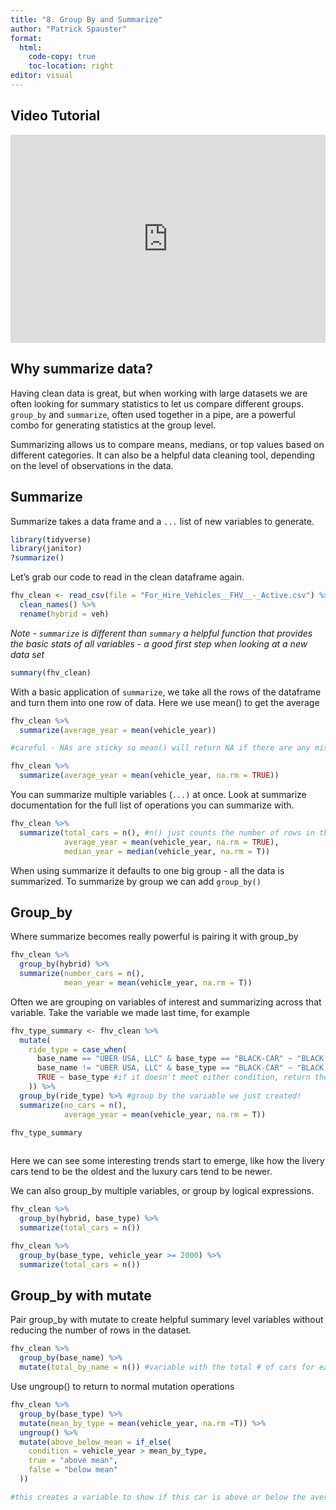 ```yaml
---
title: "8. Group By and Summarize"
author: "Patrick Spauster"
format:
  html:
    code-copy: true
    toc-location: right
editor: visual
---
```


## Video Tutorial

```{=html}
<div style="max-width:608px"><div style="position:relative;padding-bottom:66.118421052632%"><iframe id="kaltura_player" src="https://cdnapisec.kaltura.com/p/1674401/sp/167440100/embedIframeJs/uiconf_id/23435151/partner_id/1674401?iframeembed=true&playerId=kaltura_player&entry_id=1_0c9gmqct&flashvars[streamerType]=auto&amp;flashvars[localizationCode]=en&amp;flashvars[sideBarContainer.plugin]=true&amp;flashvars[sideBarContainer.position]=left&amp;flashvars[sideBarContainer.clickToClose]=true&amp;flashvars[chapters.plugin]=true&amp;flashvars[chapters.layout]=vertical&amp;flashvars[chapters.thumbnailRotator]=false&amp;flashvars[streamSelector.plugin]=true&amp;flashvars[EmbedPlayer.SpinnerTarget]=videoHolder&amp;flashvars[dualScreen.plugin]=true&amp;flashvars[LeadWithHLSOnFlash]=true&amp;flashvars[Kaltura.addCrossoriginToIframe]=true&amp;&wid=1_9o78atzo" width="608" height="402" allowfullscreen webkitallowfullscreen mozAllowFullScreen allow="autoplay *; fullscreen *; encrypted-media *" sandbox="allow-downloads allow-forms allow-same-origin allow-scripts allow-top-navigation allow-pointer-lock allow-popups allow-modals allow-orientation-lock allow-popups-to-escape-sandbox allow-presentation allow-top-navigation-by-user-activation" frameborder="0" title="8. group by summarize" style="position:absolute;top:0;left:0;width:100%;height:100%"></iframe></div></div>
```
## Why summarize data?

Having clean data is great, but when working with large datasets we are often looking for summary statistics to let us compare different groups. `group_by` and `summarize`, often used together in a pipe, are a powerful combo for generating statistics at the group level.

Summarizing allows us to compare means, medians, or top values based on different categories. It can also be a helpful data cleaning tool, depending on the level of observations in the data.

## Summarize

Summarize takes a data frame and a `...` list of new variables to generate.

```r
library(tidyverse)
library(janitor)
?summarize()
```

Let's grab our code to read in the clean dataframe again.

```r
fhv_clean <- read_csv(file = "For_Hire_Vehicles__FHV__-_Active.csv") %>% 
  clean_names() %>% 
  rename(hybrid = veh)
```

*Note - `summarize` is different than `summary` a helpful function that provides the basic stats of all variables* *- a good first step when looking at a new data set*

```r
summary(fhv_clean)
```

With a basic application of `summarize`, we take all the rows of the dataframe and turn them into one row of data. Here we use mean() to get the average

```r
fhv_clean %>% 
  summarize(average_year = mean(vehicle_year))

#careful - NAs are sticky so mean() will return NA if there are any missing values. Use na.rm = T to exclude missing in calculating the average

fhv_clean %>% 
  summarize(average_year = mean(vehicle_year, na.rm = TRUE))
```

You can summarize multiple variables (`...)` at once. Look at summarize documentation for the full list of operations you can summarize with.

```r
fhv_clean %>% 
  summarize(total_cars = n(), #n() just counts the number of rows in the group
            average_year = mean(vehicle_year, na.rm = TRUE),
            median_year = median(vehicle_year, na.rm = T))
```

When using summarize it defaults to one big group - all the data is summarized. To summarize by group we can add `group_by()`

## Group_by

Where summarize becomes really powerful is pairing it with group_by

```r
fhv_clean %>% 
  group_by(hybrid) %>% 
  summarize(number_cars = n(),
            mean_year = mean(vehicle_year, na.rm = T))
```

Often we are grouping on variables of interest and summarizing across that variable. Take the variable we made last time, for example

```r
fhv_type_summary <- fhv_clean %>% 
  mutate(
    ride_type = case_when(
      base_name == "UBER USA, LLC" & base_type == "BLACK-CAR" ~ "BLACK CAR RIDESHARE",
      base_name != "UBER USA, LLC" & base_type == "BLACK-CAR" ~ "BLACK CAR NON-RIDESHARE",
      TRUE ~ base_type #if it doesn't meet either condition, return the base_type
    )) %>% 
  group_by(ride_type) %>% #group by the variable we just created!
  summarize(no_cars = n(),
            average_year = mean(vehicle_year, na.rm = T))

fhv_type_summary
  
```

Here we can see some interesting trends start to emerge, like how the livery cars tend to be the oldest and the luxury cars tend to be newer.

We can also group_by multiple variables, or group by logical expressions.

```r
fhv_clean %>% 
  group_by(hybrid, base_type) %>% 
  summarize(total_cars = n())

fhv_clean %>% 
  group_by(base_type, vehicle_year >= 2000) %>% 
  summarize(total_cars = n())
```

## Group_by with mutate

Pair group_by with mutate to create helpful summary level variables without reducing the number of rows in the dataset.

```r
fhv_clean %>% 
  group_by(base_name) %>% 
  mutate(total_by_name = n()) #variable with the total # of cars for each company name
```

Use ungroup() to return to normal mutation operations

```r
fhv_clean %>% 
  group_by(base_type) %>% 
  mutate(mean_by_type = mean(vehicle_year, na.rm =T)) %>% 
  ungroup() %>% 
  mutate(above_below_mean = if_else(
    condition = vehicle_year > mean_by_type,
    true = "above mean",
    false = "below mean"
  ))

#this creates a variable to show if this car is above or below the average year for the group
```
